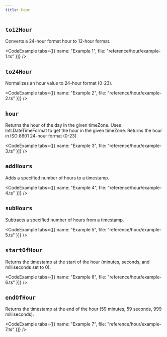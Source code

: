 ```yaml
---
title: Hour
---
```


## `to12Hour`

Converts a 24-hour format hour to 12-hour format.

<CodeExample tabs={[{ name: "Example 1", file: "reference/hour/example-1.ts" }]} />

<CodeExample file="reference/hour/to12Hour.ts" title="to12Hour" />

## `to24Hour`

Normalizes an hour value to 24-hour format (0-23).

<CodeExample tabs={[{ name: "Example 2", file: "reference/hour/example-2.ts" }]} />

<CodeExample file="reference/hour/to24Hour.ts" title="to24Hour" />

## `hour`

Returns the hour of the day in the given timeZone.
Uses Intl.DateTimeFormat to get the hour in the given timeZone.
Returns the hour in ISO 8601 24-hour format (0-23)

<CodeExample tabs={[{ name: "Example 3", file: "reference/hour/example-3.ts" }]} />

<CodeExample file="reference/hour/hour.ts" title="hour" />

## `addHours`

Adds a specified number of hours to a timestamp.

<CodeExample tabs={[{ name: "Example 4", file: "reference/hour/example-4.ts" }]} />

<CodeExample file="reference/hour/addHours.ts" title="addHours" />

## `subHours`

Subtracts a specified number of hours from a timestamp.

<CodeExample tabs={[{ name: "Example 5", file: "reference/hour/example-5.ts" }]} />

<CodeExample file="reference/hour/subHours.ts" title="subHours" />

## `startOfHour`

Returns the timestamp at the start of the hour (minutes, seconds, and milliseconds set to 0).

<CodeExample tabs={[{ name: "Example 6", file: "reference/hour/example-6.ts" }]} />

<CodeExample file="reference/hour/startOfHour.ts" title="startOfHour" />

## `endOfHour`

Returns the timestamp at the end of the hour (59 minutes, 59 seconds, 999 milliseconds).

<CodeExample tabs={[{ name: "Example 7", file: "reference/hour/example-7.ts" }]} />

<CodeExample file="reference/hour/endOfHour.ts" title="endOfHour" />
